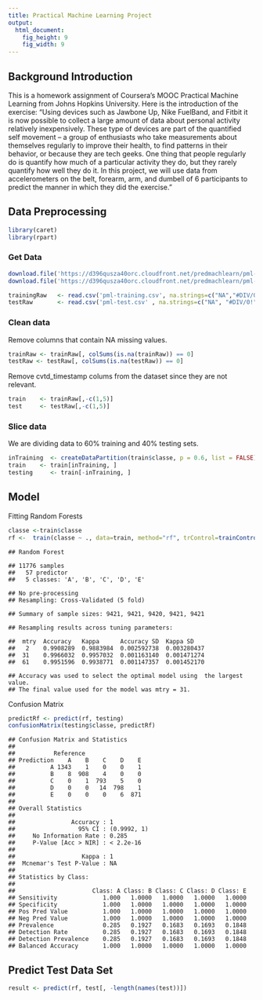 ```yaml
---
title: Practical Machine Learning Project 
output:
  html_document:
    fig_height: 9
    fig_width: 9
---
```


## Background Introduction 
This is a homework assignment of Coursera’s MOOC Practical Machine Learning from Johns Hopkins University. Here is the introduction of the exercise:
"Using devices such as Jawbone Up, Nike FuelBand, and Fitbit it is now possible to collect a large amount of data about personal activity relatively inexpensively. These type of devices are part of the quantified self movement – a group of enthusiasts who take measurements about themselves regularly to improve their health, to find patterns in their behavior, or because they are tech geeks. One thing that people regularly do is quantify how much of a particular activity they do, but they rarely quantify how well they do it. In this project, we will use data from accelerometers on the belt, forearm, arm, and dumbell of 6 participants to predict the manner in which they did the exercise."

## Data Preprocessing  

```r
library(caret)
library(rpart)
```
### Get Data

```r
download.file('https://d396qusza40orc.cloudfront.net/predmachlearn/pml-training.csv', 'pml-training.csv')
download.file('https://d396qusza40orc.cloudfront.net/predmachlearn/pml-testing.csv','pml-test.csv' )

trainingRaw   <- read.csv('pml-training.csv', na.strings=c("NA","#DIV/0!", ""))
testRaw       <- read.csv('pml-test.csv' , na.strings=c("NA", "#DIV/0!", ""))
```

### Clean data

Remove columns that contain NA missing values.

```r
trainRaw <- trainRaw[, colSums(is.na(trainRaw)) == 0] 
testRaw <- testRaw[, colSums(is.na(testRaw)) == 0] 
```
Remove cvtd_timestamp colums from the dataset since they are not relevant.

```r
train    <- trainRaw[,-c(1,5)]
test     <- testRaw[,-c(1,5)]
```


### Slice data
We are dividing data to 60% training and 40% testing sets.

```r
inTraining  <- createDataPartition(train$classe, p = 0.6, list = FALSE)
train    <- train[inTraining, ]
testing     <- train[-inTraining, ]
```

## Model
Fitting Random Forests

```r
classe <-train$classe
rf <-  train(classe ~ ., data=train, method="rf", trControl=trainControl(method="cv", 5), ntree=50)
```

```
## Random Forest 

## 11776 samples
##   57 predictor
##   5 classes: 'A', 'B', 'C', 'D', 'E' 

## No pre-processing
## Resampling: Cross-Validated (5 fold) 

## Summary of sample sizes: 9421, 9421, 9420, 9421, 9421 

## Resampling results across tuning parameters:

##  mtry  Accuracy   Kappa      Accuracy SD  Kappa SD   
##   2    0.9908289  0.9883984  0.002592738  0.003280437
##  31    0.9966032  0.9957032  0.001163140  0.001471274
##  61    0.9951596  0.9938771  0.001147357  0.001452170

## Accuracy was used to select the optimal model using  the largest value.
## The final value used for the model was mtry = 31. 
```
Confusion Matrix

```r
predictRf <- predict(rf, testing)
confusionMatrix(testing$classe, predictRf)
```

```
## Confusion Matrix and Statistics
## 
##           Reference
## Prediction    A    B    C    D    E
##          A 1343    1    0    0    1
##          B    8  908    4    0    0
##          C    0    1  793    5    0
##          D    0    0   14  798    1
##          E    0    0    0    6  871
## 
## Overall Statistics
##                                          
##                Accuracy : 1          
##                  95% CI : (0.9992, 1)
##     No Information Rate : 0.285         
##     P-Value [Acc > NIR] : < 2.2e-16      
##                                          
##                   Kappa : 1         
##  Mcnemar's Test P-Value : NA             
## 
## Statistics by Class:
## 
##                      Class: A Class: B Class: C Class: D Class: E
## Sensitivity             1.000   1.0000   1.0000   1.0000   1.0000
## Specificity             1.000   1.0000   1.0000   1.0000   1.0000
## Pos Pred Value          1.000   1.0000   1.0000   1.0000   1.0000
## Neg Pred Value          1.000   1.0000   1.0000   1.0000   1.0000
## Prevalence              0.285   0.1927   0.1683   0.1693   0.1848
## Detection Rate          0.285   0.1927   0.1683   0.1693   0.1848
## Detection Prevalence    0.285   0.1927   0.1683   0.1693   0.1848
## Balanced Accuracy       1.000   1.0000   1.0000   1.0000   1.0000
```


## Predict Test Data Set


```r
result <- predict(rf, test[, -length(names(test))])
```


